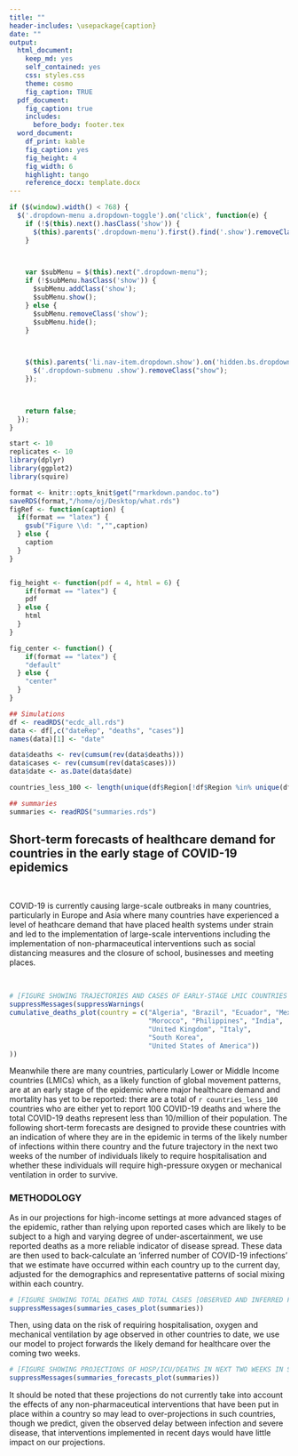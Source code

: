 ```yaml
---
title: ""
header-includes: \usepackage{caption}
date: ""
output:
  html_document:
    keep_md: yes
    self_contained: yes
    css: styles.css
    theme: cosmo
    fig_caption: TRUE
  pdf_document: 
    fig_caption: true
    includes: 
      before_body: footer.tex
  word_document:
    df_print: kable
    fig_caption: yes
    fig_height: 4
    fig_width: 6
    highlight: tango
    reference_docx: template.docx
---
```


```js

if ($(window).width() < 768) {
  $('.dropdown-menu a.dropdown-toggle').on('click', function(e) {
    if (!$(this).next().hasClass('show')) {
      $(this).parents('.dropdown-menu').first().find('.show').removeClass("show");
    }

 

    var $subMenu = $(this).next(".dropdown-menu");
    if (!$subMenu.hasClass('show')) {
      $subMenu.addClass('show');
      $subMenu.show();
    } else {
      $subMenu.removeClass('show');
      $subMenu.hide();
    }

 

    $(this).parents('li.nav-item.dropdown.show').on('hidden.bs.dropdown', function(e) {
      $('.dropdown-submenu .show').removeClass("show");
    });

 

    return false;
  });
}

```


```r
start <- 10
replicates <- 10
library(dplyr)
library(ggplot2)
library(squire)

format <- knitr::opts_knit$get("rmarkdown.pandoc.to")
saveRDS(format,"/home/oj/Desktop/what.rds")
figRef <- function(caption) {
  if(format == "latex") {
    gsub("Figure \\d: ","",caption)
  } else {
    caption
  }
}


fig_height <- function(pdf = 4, html = 6) {
    if(format == "latex") {
    pdf
  } else {
    html
  }
}

fig_center <- function() {
    if(format == "latex") {
    "default"
  } else {
    "center"
  }
}


```

```r

## Simulations
df <- readRDS("ecdc_all.rds")
data <- df[,c("dateRep", "deaths", "cases")]
names(data)[1] <- "date"

data$deaths <- rev(cumsum(rev(data$deaths)))
data$cases <- rev(cumsum(rev(data$cases)))
data$date <- as.Date(data$date)

countries_less_100 <- length(unique(df$Region[!df$Region %in% unique(df$Region[df$deaths > 100])]))

## summaries
summaries <- readRDS("summaries.rds")

```

## Short-term forecasts of healthcare demand for countries in the early stage of COVID-19 epidemics

<br> 

COVID-19 is currently causing large-scale outbreaks in many countries, particularly in Europe and Asia where many countries have experienced a level of heathcare demand that have placed health systems under strain and led to the implementation of large-scale interventions including the implementation of non-pharmaceutical interventions such as social distancing measures and the closure of school, businesses and meeting places.

<br> 

```r

# [FIGURE SHOWING TRAJECTORIES AND CASES OF EARLY-STAGE LMIC COUNTRIES RELATIVE TO HICS?]
suppressMessages(suppressWarnings(
cumulative_deaths_plot(country = c("Algeria", "Brazil", "Ecuador", "Mexico",
                                   "Morocco", "Philippines", "India",
                                   "United Kingdom", "Italy", 
                                   "South Korea",
                                   "United States of America"))
))

```

Meanwhile there are many countries, particularly Lower or Middle Income countries (LMICs) which, as a likely function of global movement patterns, are at an early stage of the epidemic where major healthcare demand and mortality has yet to be reported: there are a total of `r countries_less_100` countries who are either yet to report 100 COVID-19 deaths and where the total COVID-19 deaths represent less than 10/million of their population. The following short-term forecasts are designed to provide these countries with an indication of where they are in the epidemic in terms of the likely number of infections within there country and the future trajectory in the next two weeks of the number of individuals likely to require hospitalisation and whether these individuals will require high-pressure oxygen or mechanical ventilation in order to survive.

### METHODOLOGY 

As in our projections for high-income settings at more advanced stages of the epidemic, rather than relying upon reported cases which are likely to be subject to a high and varying degree of under-ascertainment, we use reported deaths as a more reliable indicator of disease spread. These data are then used to back-calculate an ‘inferred number of COVID-19 infections’ that we estimate have occurred within each country up to the current day, adjusted for the demographics and representative patterns of social mixing within each country.

```r

# [FIGURE SHOWING TOTAL DEATHS AND TOTAL CASES [OBSERVED AND INFERRED FOR SUB-SAHARAN AFRICA]
suppressMessages(summaries_cases_plot(summaries))

```

Then, using data on the risk of requiring hospitalisation, oxygen and mechanical ventilation by age observed in other countries to date, we use our model to project forwards the likely demand for healthcare over the coming two weeks.

```r

# [FIGURE SHOWING PROJECTIONS OF HOSP/ICU/DEATHS IN NEXT TWO WEEKS IN SSA]
suppressMessages(summaries_forecasts_plot(summaries))

```

It should be noted that these projections do not currently take into account the effects of any non-pharmaceutical interventions that have been put in place within a country so may lead to over-projections in such countries, though we predict, given the observed delay between infection and severe disease, that interventions implemented in recent days would have little impact on our projections.

<br>